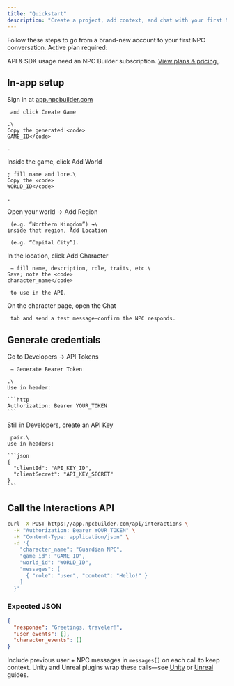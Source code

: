 ```yaml
---
title: "Quickstart"
description: "Create a project, add context, and chat with your first NPC"
---
```


<Info>
  Follow these steps to go from a brand-new account to your first NPC conversation.
</Info>

<Warning>
  Active plan required:

   API & SDK usage need an NPC Builder subscription.
  <a href="https://npcbuilder.com/plans">
  View plans & pricing
  </a>
  .
</Warning>

## In-app setup

<Steps>
  <Step title="Create a game">
    Sign in at <a href="https://app.npcbuilder.com">
    app.npcbuilder.com</a>

     and click Create Game

    .\
    Copy the generated <code>
    GAME_ID</code>

    .
  </Step>
  <Step title="Add a world">
    Inside the game, click Add World

    ; fill name and lore.\
    Copy the <code>
    WORLD_ID</code>

    .
  </Step>
  <Step title="Add region & location">
    Open your world → Add Region

     (e.g. “Northern Kingdom”) →\
    inside that region, Add Location

     (e.g. “Capital City”).
  </Step>
  <Step title="Create a character">
    In the location, click Add Character

     → fill name, description, role, traits, etc.\
    Save; note the <code>
    character_name</code>

     to use in the API.
  </Step>
  <Step title="Chat in dashboard">
    On the character page, open the Chat

     tab and send a test message—confirm the NPC responds.
  </Step>
</Steps>

## Generate credentials

<Steps>
  <Step title="Bearer token (quick)">
    Go to Developers → API Tokens

     → Generate Bearer Token

    .\
    Use in header:

    ```http
    Authorization: Bearer YOUR_TOKEN
    ```
  </Step>
  <Step title="API keys (production)">
    Still in Developers, create an API Key

     pair.\
    Use in headers:

    ```json
    {
      "clientId": "API_KEY_ID",
      "clientSecret": "API_KEY_SECRET"
    }
    ```
  </Step>
</Steps>

## Call the Interactions API

```bash
curl -X POST https://app.npcbuilder.com/api/interactions \
  -H "Authorization: Bearer YOUR_TOKEN" \
  -H "Content-Type: application/json" \
  -d '{
    "character_name": "Guardian NPC",
    "game_id": "GAME_ID",
    "world_id": "WORLD_ID",
    "messages": [
      { "role": "user", "content": "Hello!" }
    ]
  }'
```

### Expected JSON

```json
{
  "response": "Greetings, traveler!",
  "user_events": [],
  "character_events": []
}
```
<Callout type="tip"> Include previous user + NPC messages in <code>messages[]</code> on each call to keep context. </Callout> <Note> Unity and Unreal plugins wrap these calls—see <a href="/integrations/unity">Unity</a> or <a href="/integrations/unreal">Unreal</a> guides. </Note>